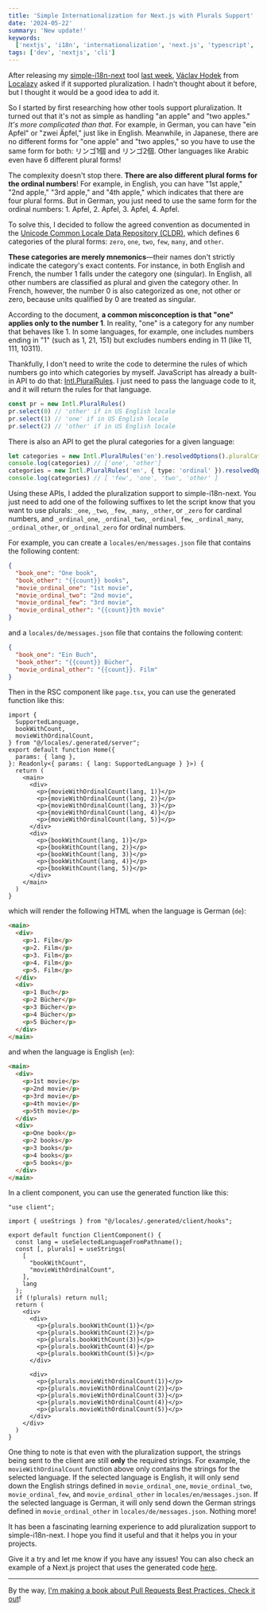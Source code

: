 ```yaml
---
title: 'Simple Internationalization for Next.js with Plurals Support'
date: '2024-05-22'
summary: 'New update!'
keywords:
  ['nextjs', 'i18n', 'internationalization', 'next.js', 'typescript', 'nextjs-i18n', 'plurals']
tags: ['dev', 'nextjs', 'cli']
---
```


After releasing my [simple-i18n-next](https://github.com/nicnocquee/simple-i18n-next) tool [last week](/blog/internationalization-for-next-js), [Václav Hodek](https://x.com/vaclavhodek) from [Localazy](https://localazy.com) asked if it supported pluralization. I hadn't thought about it before, but I thought it would be a good idea to add it.

So I started by first researching how other tools support pluralization. It turned out that it's not as simple as handling "an apple" and "two apples." _It's more complicated than that_. For example, in German, you can have "ein Apfel" or "zwei Äpfel," just like in English. Meanwhile, in Japanese, there are no different forms for "one apple" and "two apples," so you have to use the same form for both: リンゴ1個 and リンゴ2個. Other languages like Arabic even have 6 different plural forms!

The complexity doesn't stop there. **There are also different plural forms for the ordinal numbers**! For example, in English, you can have "1st apple," "2nd apple," "3rd apple," and "4th apple," which indicates that there are four plural forms. But in German, you just need to use the same form for the ordinal numbers: 1. Apfel, 2. Apfel, 3. Apfel, 4. Apfel.

To solve this, I decided to follow the agreed convention as documented in the [Unicode Common Locale Data Repository (CLDR)](https://cldr.unicode.org/index/cldr-spec/plural-rules), which defines 6 categories of the plural forms: `zero`, `one`, `two`, `few`, `many`, and `other`.

**These categories are merely mnemonics**—their names don't strictly indicate the category's exact contents. For instance, in both English and French, the number 1 falls under the category one (singular). In English, all other numbers are classified as plural and given the category other. In French, however, the number 0 is also categorized as one, not other or zero, because units qualified by 0 are treated as singular.

According to the document, **a common misconception is that "one" applies only to the number 1**. In reality, "one" is a category for any number that behaves like 1. In some languages, for example, one includes numbers ending in "1" (such as 1, 21, 151) but excludes numbers ending in 11 (like 11, 111, 10311).

Thankfully, I don't need to write the code to determine the rules of which numbers go into which categories by myself. JavaScript has already a built-in API to do that: [Intl.PluralRules](https://developer.mozilla.org/en-US/docs/Web/JavaScript/Reference/Global_Objects/Intl/PluralRules). I just need to pass the language code to it, and it will return the rules for that language.

```typescript
const pr = new Intl.PluralRules()
pr.select(0) // 'other' if in US English locale
pr.select(1) // 'one' if in US English locale
pr.select(2) // 'other' if in US English locale
```

There is also an API to get the plural categories for a given language:

```typescript
let categories = new Intl.PluralRules('en').resolvedOptions().pluralCategories
console.log(categories) // ['one', 'other']
categories = new Intl.PluralRules('en', { type: 'ordinal' }).resolvedOptions().pluralCategories
console.log(categories) // [ 'few', 'one', 'two', 'other' ]
```

Using these APIs, I added the pluralization support to simple-i18n-next. You just need to add one of the following suffixes to let the script know that you want to use plurals: `_one`, `_two`, `_few`, `_many`, `_other`, or `_zero` for cardinal numbers, and `_ordinal_one`, `_ordinal_two`, `_ordinal_few`, `_ordinal_many`, `_ordinal_other`, or `_ordinal_zero` for ordinal numbers.

For example, you can create a `locales/en/messages.json` file that contains the following content:

```json:locales/en/messages.json
{
  "book_one": "One book",
  "book_other": "{{count}} books",
  "movie_ordinal_one": "1st movie",
  "movie_ordinal_two": "2nd movie",
  "movie_ordinal_few": "3rd movie",
  "movie_ordinal_other": "{{count}}th movie"
}
```

and a `locales/de/messages.json` file that contains the following content:

```json:locales/de/messages.json
{
  "book_one": "Ein Buch",
  "book_other": "{{count}} Bücher",
  "movie_ordinal_other": "{{count}}. Film"
}
```

Then in the RSC component like `page.tsx`, you can use the generated function like this:

```tsx:page.tsx
import {
  SupportedLanguage,
  bookWithCount,
  movieWithOrdinalCount,
} from "@/locales/.generated/server";
export default function Home({
  params: { lang },
}: Readonly<{ params: { lang: SupportedLanguage } }>) {
  return (
    <main>
      <div>
        <p>{movieWithOrdinalCount(lang, 1)}</p>
        <p>{movieWithOrdinalCount(lang, 2)}</p>
        <p>{movieWithOrdinalCount(lang, 3)}</p>
        <p>{movieWithOrdinalCount(lang, 4)}</p>
        <p>{movieWithOrdinalCount(lang, 5)}</p>
      </div>
      <div>
        <p>{bookWithCount(lang, 1)}</p>
        <p>{bookWithCount(lang, 2)}</p>
        <p>{bookWithCount(lang, 3)}</p>
        <p>{bookWithCount(lang, 4)}</p>
        <p>{bookWithCount(lang, 5)}</p>
      </div>
    </main>
  )
}
```

which will render the following HTML when the language is German (`de`):

```html
<main>
  <div>
    <p>1. Film</p>
    <p>2. Film</p>
    <p>3. Film</p>
    <p>4. Film</p>
    <p>5. Film</p>
  </div>
  <div>
    <p>1 Buch</p>
    <p>2 Bücher</p>
    <p>3 Bücher</p>
    <p>4 Bücher</p>
    <p>5 Bücher</p>
  </div>
</main>
```

and when the language is English (`en`):

```html
<main>
  <div>
    <p>1st movie</p>
    <p>2nd movie</p>
    <p>3rd movie</p>
    <p>4th movie</p>
    <p>5th movie</p>
  </div>
  <div>
    <p>One book</p>
    <p>2 books</p>
    <p>3 books</p>
    <p>4 books</p>
    <p>5 books</p>
  </div>
</main>
```

In a client component, you can use the generated function like this:

```tsx:client/page.tsx
"use client";

import { useStrings } from "@/locales/.generated/client/hooks";

export default function ClientComponent() {
  const lang = useSelectedLanguageFromPathname();
  const [, plurals] = useStrings(
    [
      "bookWithCount",
      "movieWithOrdinalCount",
    ],
    lang
  );
  if (!plurals) return null;
  return (
    <div>
      <div>
        <p>{plurals.bookWithCount(1)}</p>
        <p>{plurals.bookWithCount(2)}</p>
        <p>{plurals.bookWithCount(3)}</p>
        <p>{plurals.bookWithCount(4)}</p>
        <p>{plurals.bookWithCount(5)}</p>
      </div>

      <div>
        <p>{plurals.movieWithOrdinalCount(1)}</p>
        <p>{plurals.movieWithOrdinalCount(2)}</p>
        <p>{plurals.movieWithOrdinalCount(3)}</p>
        <p>{plurals.movieWithOrdinalCount(4)}</p>
        <p>{plurals.movieWithOrdinalCount(5)}</p>
      </div>
    </div>
  )
}
```

One thing to note is that even with the pluralization support, the strings being sent to the client are still **only** the required strings. For example, the `movieWithOrdinalCount` function above only contains the strings for the selected language. If the selected language is English, it will only send down the English strings defined in `movie_ordinal_one`, `movie_ordinal_two`, `movie_ordinal_few`, and `movie_ordinal_other` in `locales/en/messages.json`. If the selected language is German, it will only send down the German strings defined in `movie_ordinal_other` in `locales/de/messages.json`. Nothing more!

It has been a fascinating learning experience to add pluralization support to simple-i18n-next. I hope you find it useful and that it helps you in your projects.

Give it a try and let me know if you have any issues! You can also check an example of a Next.js project that uses the generated code [here](https://github.com/nicnocquee/simple-i18n-next-example).

---

By the way, [I'm making a book about Pull Requests Best Practices. Check it out](https://pr.nico.fyi)!

